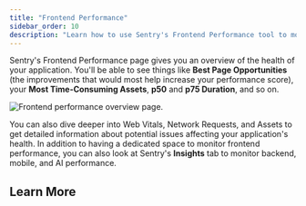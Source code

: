 ```yaml
---
title: "Frontend Performance"
sidebar_order: 10
description: "Learn how to use Sentry's Frontend Performance tool to monitor things like web vitals and network requests."
---
```


<Include name="feature-limited-on-team-retention.mdx" />

Sentry's Frontend Performance page gives you an overview of the health of your application. You'll be able to see things like **Best Page Opportunities** (the improvements that would most help increase your performance score), your **Most Time-Consuming Assets**, **p50** and **p75 Duration**, and so on. 

![Frontend performance overview page.](../img/frontend-performance-overview.png)

You can also dive deeper into Web Vitals, Network Requests, and Assets to get detailed information about potential issues affecting your application's health. In addition to having a dedicated space to monitor frontend performance, you can also look at Sentry's **Insights** tab to monitor backend, mobile, and AI performance. 

## Learn More

<PageGrid />
